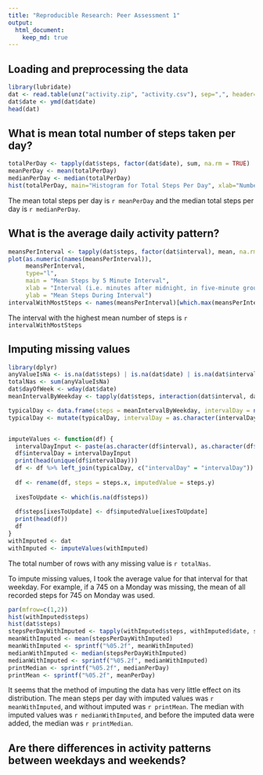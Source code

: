 ```yaml
---
title: "Reproducible Research: Peer Assessment 1"
output: 
  html_document:
    keep_md: true
---
```




## Loading and preprocessing the data
```r
library(lubridate)
dat <- read.table(unz("activity.zip", "activity.csv"), sep=",", header=TRUE, stringsAsFactors = FALSE)
dat$date <- ymd(dat$date)
head(dat)
```

## What is mean total number of steps taken per day?
```r
totalPerDay <- tapply(dat$steps, factor(dat$date), sum, na.rm = TRUE)
meanPerDay <- mean(totalPerDay)
medianPerDay <- median(totalPerDay)
hist(totalPerDay, main="Histogram for Total Steps Per Day", xlab="Number of Steps Taken", breaks = 10)

```

The mean total steps per day is `r meanPerDay` and the median total steps per day is `r medianPerDay`.

## What is the average daily activity pattern?
```r
meansPerInterval <- tapply(dat$steps, factor(dat$interval), mean, na.rm=TRUE)
plot(as.numeric(names(meansPerInterval)), 
     meansPerInterval, 
     type="l",
     main = "Mean Steps by 5 Minute Interval",
     xlab = "Interval (i.e. minutes after midnight, in five-minute groups)",
     ylab = "Mean Steps During Interval")
intervalWithMostSteps <- names(meansPerInterval)[which.max(meansPerInterval)]

```
The interval with the highest mean number of steps is `r intervalWithMostSteps`

## Imputing missing values
```r
library(dplyr)
anyValueIsNa <- is.na(dat$steps) | is.na(dat$date) | is.na(dat$interval)
totalNas <- sum(anyValueIsNa)
dat$dayOfWeek <- wday(dat$date)
meanIntervalByWeekday <- tapply(dat$steps, interaction(dat$interval, dat$dayOfWeek), mean, na.rm = TRUE)

typicalDay <- data.frame(steps = meanIntervalByWeekday, intervalDay = names(meanIntervalByWeekday))
typicalDay <- mutate(typicalDay, intervalDay = as.character(intervalDay))


imputeValues <- function(df) {
  intervalDayInput <- paste(as.character(df$interval), as.character(df$dayOfWeek), sep =  ".")
  df$intervalDay = intervalDayInput
  print(head(unique(df$intervalDay)))
  df <- df %>% left_join(typicalDay, c("intervalDay" = "intervalDay"))
  
  df <- rename(df, steps = steps.x, imputedValue = steps.y)
  
  ixesToUpdate <- which(is.na(df$steps))
  
  df$steps[ixesToUpdate] <- df$imputedValue[ixesToUpdate]
  print(head(df))
  df
}
withImputed <- dat
withImputed <- imputeValues(withImputed)

```
The total number of rows with any missing value is `r totalNas`. 

To impute missing values, I took the average value for that interval for that weekday. For example, if a 745 on a Monday was missing, the mean of all recorded steps for 745 on Monday was used. 

```r
par(mfrow=c(1,2))
hist(withImputed$steps)
hist(dat$steps)
stepsPerDayWithImputed <- tapply(withImputed$steps, withImputed$date, sum)
meanWithImputed <- mean(stepsPerDayWithImputed)
meanWithImputed <- sprintf("%05.2f", meanWithImputed)
medianWithImputed <- median(stepsPerDayWithImputed)
medianWithImputed <- sprintf("%05.2f", medianWithImputed)
printMedian <- sprintf("%05.2f", medianPerDay)
printMean <- sprintf("%05.2f", meanPerDay)

```
It seems that the method of imputing the data has very little effect on its distribution. The mean steps per day with imputed values was `r meanWithImputed`, and without imputed was `r printMean`. The median with imputed values was `r medianWithImputed`, and before the imputed data were added, the median was `r printMedian`.

## Are there differences in activity patterns between weekdays and weekends?


